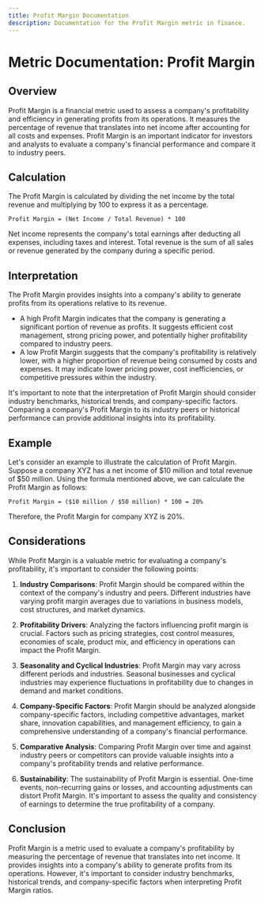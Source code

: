 ```yaml
---
title: Profit Margin Documentation
description: Documentation for the Profit Margin metric in finance.
---
```


# Metric Documentation: Profit Margin

## Overview

Profit Margin is a financial metric used to assess a company's profitability and efficiency in generating profits from its operations. It measures the percentage of revenue that translates into net income after accounting for all costs and expenses. Profit Margin is an important indicator for investors and analysts to evaluate a company's financial performance and compare it to industry peers.

## Calculation

The Profit Margin is calculated by dividing the net income by the total revenue and multiplying by 100 to express it as a percentage.

```plaintext title="Formula"
Profit Margin = (Net Income / Total Revenue) * 100
```

Net income represents the company's total earnings after deducting all expenses, including taxes and interest. Total revenue is the sum of all sales or revenue generated by the company during a specific period.

## Interpretation

The Profit Margin provides insights into a company's ability to generate profits from its operations relative to its revenue.

- A high Profit Margin indicates that the company is generating a significant portion of revenue as profits. It suggests efficient cost management, strong pricing power, and potentially higher profitability compared to industry peers.
- A low Profit Margin suggests that the company's profitability is relatively lower, with a higher proportion of revenue being consumed by costs and expenses. It may indicate lower pricing power, cost inefficiencies, or competitive pressures within the industry.

It's important to note that the interpretation of Profit Margin should consider industry benchmarks, historical trends, and company-specific factors. Comparing a company's Profit Margin to its industry peers or historical performance can provide additional insights into its profitability.

## Example

Let's consider an example to illustrate the calculation of Profit Margin. Suppose a company XYZ has a net income of $10 million and total revenue of $50 million. Using the formula mentioned above, we can calculate the Profit Margin as follows:

```plaintext title="Example"
Profit Margin = ($10 million / $50 million) * 100 = 20%
```

Therefore, the Profit Margin for company XYZ is 20%.

## Considerations

While Profit Margin is a valuable metric for evaluating a company's profitability, it's important to consider the following points:

1. **Industry Comparisons**: Profit Margin should be compared within the context of the company's industry and peers. Different industries have varying profit margin averages due to variations in business models, cost structures, and market dynamics.

2. **Profitability Drivers**: Analyzing the factors influencing profit margin is crucial. Factors such as pricing strategies, cost control measures, economies of scale, product mix, and efficiency in operations can impact the Profit Margin.

3. **Seasonality and Cyclical Industries**: Profit Margin may vary across different periods and industries. Seasonal businesses and cyclical industries may experience fluctuations in profitability due to changes in demand and market conditions.

4. **Company-Specific Factors**: Profit Margin should be analyzed alongside company-specific factors, including competitive advantages, market share, innovation capabilities, and management efficiency, to gain a comprehensive understanding of a company's financial performance.

5. **Comparative Analysis**: Comparing Profit Margin over time and against industry peers or competitors can provide valuable insights into a company's profitability trends and relative performance.

6. **Sustainability**: The sustainability of Profit Margin is essential. One-time events, non-recurring gains or losses, and accounting adjustments can distort Profit Margin. It's important to assess the quality and consistency of earnings to determine the true profitability of a company.

## Conclusion

Profit Margin is a metric used to evaluate a company's profitability by measuring the percentage of revenue that translates into net income. It provides insights into a company's ability to generate profits from its operations. However, it's important to consider industry benchmarks, historical trends, and company-specific factors when interpreting Profit Margin ratios.
